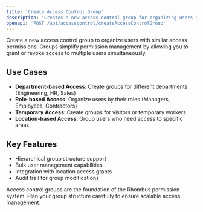 ```yaml
---
title: 'Create Access Control Group'
description: 'Creates a new access control group for organizing users and permissions'
openapi: 'POST /api/accesscontrol/createAccessControlGroup'
---
```


Create a new access control group to organize users with similar access permissions. Groups simplify permission management by allowing you to grant or revoke access to multiple users simultaneously.

## Use Cases

- **Department-based Access**: Create groups for different departments (Engineering, HR, Sales)
- **Role-based Access**: Organize users by their roles (Managers, Employees, Contractors)
- **Temporary Access**: Create groups for visitors or temporary workers
- **Location-based Access**: Group users who need access to specific areas

## Key Features

- Hierarchical group structure support
- Bulk user management capabilities
- Integration with location access grants
- Audit trail for group modifications

<Note>
Access control groups are the foundation of the Rhombus permission system. Plan your group structure carefully to ensure scalable access management.
</Note>